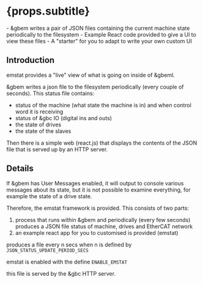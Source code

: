 
# {props.subtitle}
<Tldr>
    - &gbem writes a pair of JSON files containing the current machine state periodically to the filesystem
    - Example React code provided to give a UI to view these files
    - A "starter" for  you to adapt to write your own custom UI
</Tldr>

## Introduction

emstat provides a "live" view of what is going on inside of &gbeml.

&gbem writes a json file to the filesystem periodically (every couple of seconds). This status file contains:

- status of the machine (what state the machine is in) and when control word it is receiving
- status of &gbc IO (digital ins and outs)
- the state of drives
- the state of the slaves

Then there is a simple web (react.js) that displays the contents of the JSON file that is served up by an HTTP server.

## Details

If &gbem has User Messages enabled, it will output to console various messages about its state, but it is not possible to examine everything, for example the state of a drive state.

Therefore, the emstat framework is provided. This consists of two parts:

1. process that runs within &gbem and periodically (every few seconds) produces a JSON file status of machine, drives and
   EtherCAT network
1. an example react app for you to customised is provided (emstat)

produces a file every n secs when n is defined by `JSON_STATUS_UPDATE_PERIOD_SECS`

emstat is enabled with the define `ENABLE_EMSTAT`

this file is served by the &gbc HTTP server.

